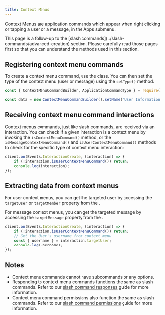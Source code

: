 ```yaml
---
title: Context Menus
---
```


Context Menus are application commands which appear when right clicking or tapping a user or a message, in the Apps submenu.

<Callout>
	This page is a follow-up to the [slash commands](../slash-commands/advanced-creation) section. Please carefully read
	those pages first so that you can understand the methods used in this section.
</Callout>

## Registering context menu commands

To create a context menu command, use the <DocsLink section="builders" path="ContextMenuCommandBuilder:Class" /> class. You can then set the type of the context menu (user or message) using the `setType()` method.

```js
const { ContextMenuCommandBuilder, ApplicationCommandType } = require('discord.js');

const data = new ContextMenuCommandBuilder().setName('User Information').setType(ApplicationCommandType.User);
```

## Receiving context menu command interactions

Context menus commands, just like slash commands, are received via an interaction. You can check if a given interaction is a context menu by invoking the `isContextMenuCommand()` method, or the `isMessageContextMenuCommand()` and `isUserContextMenuCommand()` methods to check for the specific type of context menu interaction:

```js
client.on(Events.InteractionCreate, (interaction) => {
	if (!interaction.isUserContextMenuCommand()) return;
	console.log(interaction);
});
```

## Extracting data from context menus

For user context menus, you can get the targeted user by accessing the `targetUser` or `targetMember` property from the <DocsLink path="UserContextMenuCommandInteraction:Class" />.

For message context menus, you can get the targeted message by accessing the `targetMessage` property from the <DocsLink path="MessageContextMenuCommandInteraction:Class" />.

```js
client.on(Events.InteractionCreate, (interaction) => {
	if (!interaction.isUserContextMenuCommand()) return;
	// Get the User's username from context menu
	const { username } = interaction.targetUser;
	console.log(username);
});
```

## Notes

- Context menu commands cannot have subcommands or any options.
- Responding to context menu commands functions the same as slash commands. Refer to our [slash command responses](../slash-commands/response-methods) guide for more information.
- Context menu command permissions also function the same as slash commands. Refer to our [slash command permissions](../slash-commands/permissions) guide for more information.
